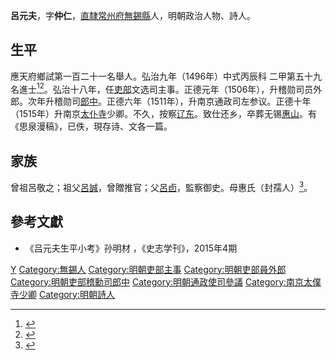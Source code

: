 {{明清人物信息框
| 姓名 = 呂元夫
| 原名 =
| 圖片名稱= 
| 圖片大小 =
| 圖片說明 = 
| 最高職務 = 南京太僕寺少卿
| 國家 = 大明 
| 爵位 =
| 籍貫 = [[南直隸|直隸]][[常州府|常州府]][[無錫縣|無錫縣]]
| 族裔 = 
| 字號 = 
| 諡號 =
| 出生日期 = 成化六年（1470年）三月十八日
| 出生地點 = [[南直隸|直隸]][[無錫縣|無錫縣]]
| 逝世日期 = 卒年不詳
| 逝世地點 = [[南直隸|直隸]][[無錫縣|無錫縣]]
| 墓葬 =
| 配偶 = 侯氏
| 親屬 = 祖[[呂誠|呂誠]]<br>父[[呂卣|呂卣]]，母惠氏（封孺人）
| 出身 =
* 弘治九年丙辰科進士出身
| 經歷 =
| 著作 =  
*《思泉漫稿》
}}
'''呂元夫'''{{BD|1470年||？年||Lv呂}}，字'''仲仁'''，[[南直隸|直隸]][[常州府|常州府]][[無錫縣|無錫縣]]人，明朝政治人物、詩人。

==生平==
應天府鄉試第一百二十一名舉人。弘治九年（1496年）中式丙辰科<!---會試第一百五十七名--->二甲第五十九名進士<ref>{{Cite book|title=《[[皇明贡举考|皇明贡举考]]》卷五|last=（明）[[张朝瑞|张朝瑞]]|first=|publisher=《续修四库全书》史部第828册|year=|isbn=|location=|pages=}}</ref><ref>{{Cite book|title=贡举志五种 上|last=鲁小俊，江俊伟著|first=|publisher=武汉：武汉大学出版社|year=2009|isbn=978-7-307-07043-1|location=|pages=}}</ref>。弘治十八年，任[[吏部|吏部]]文选司主事。正德元年（1506年），升稽勋司员外郎。次年升稽勋司[[郎中|郎中]]。正德六年（1511年），升南京通政司左参议。正德十年（1515年）升南京[[太仆寺|太仆寺]]少卿。不久，按察[[辽东|辽东]]。致仕还乡，卒葬无锡[[惠山|惠山]]。有《思泉漫稿》，已佚，現存诗、文各一篇。

== 家族 ==
曾祖呂敬之；祖父[[呂誠|呂誠]]，曾贈推官；父[[呂卣|呂卣]]，監察御史。母惠氏（封孺人）<ref>{{Cite book|title=天一阁藏明代科举录选刊 登科录 点校本|last=龚延明主编|first=|publisher=宁波出版社|year=2016|isbn=978-7-5526-2320-8|location=宁波|pages=|quote=《明代登科錄彙編》之《弘治九年進士登科錄》}}</ref>。

==參考文獻==
{{reflist}}
*《吕元夫生平小考》孙明材 ，《史志学刊》，2015年4期

{{弘治九年丙辰科殿试金榜}}

{{Authority control}}

{{DEFAULTSORT:Lv呂}}
[[Category:呂姓|Y]]
[[Category:無錫人|Category:無錫人]]
[[Category:明朝吏部主事|Category:明朝吏部主事]]
[[Category:明朝吏部員外郎|Category:明朝吏部員外郎]]
[[Category:明朝吏部稽勳司郎中|Category:明朝吏部稽勳司郎中]]
[[Category:明朝通政使司參議|Category:明朝通政使司參議]]
[[Category:南京太僕寺少卿|Category:南京太僕寺少卿]]
[[Category:明朝詩人|Category:明朝詩人]]